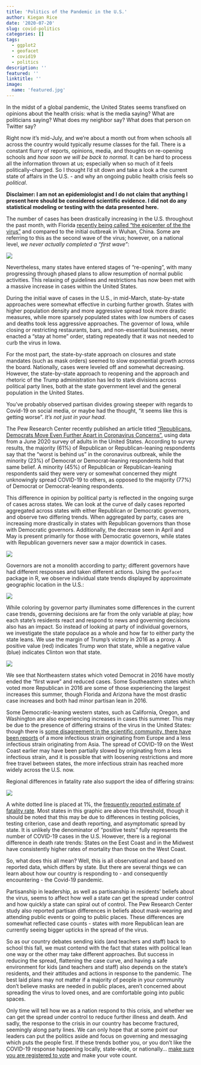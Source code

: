 ```yaml
---
title: 'Politics of the Pandemic in the U.S.'
author: Kiegan Rice
date: '2020-07-20'
slug: covid-politics
categories: []
tags:
  - ggplot2
  - geofacet
  - covid19
  - politics
description: ''
featured: ''
linktitle: ''
image: 
  name: 'featured.jpg'
---
```




In the midst of a global pandemic, the United States seems transfixed on opinions about the health crisis: what is the media saying? What are politicians saying? What does my neighbor say? What does that person on Twitter say?  

Right now it's mid-July, and we're about a month out from when schools all across the country would typically resume classes for the fall. There is a constant flurry of reports, opinions, media, and thoughts on re-opening schools and *how soon we will be back to normal*. It can be hard to process all the information thrown at us; especially when so much of it feels politically-charged. So I thought I'd sit down and take a look a the current state of affairs in the U.S. - and why an ongoing public health crisis feels so *political*.  

**Disclaimer: I am not an epidemiologist and I do not claim that anything I present here should be considered scientific evidence. I did not do any statistical modeling or testing with the data presented here.**   

The number of cases has been drastically increasing in the U.S. throughout the past month, with Florida [recently being called "the epicenter of the the virus"](https://www.npr.org/sections/coronavirus-live-updates/2020/07/14/890756801/miami-is-becoming-the-epicenter-of-the-pandemic-expert-warns) and compared to the initial outbreak in Wuhan, China. Some are referring to this as the second wave of the virus; however, on a national level, *we never actually completed a "first wave"*:    

![](/post/covid-politics/covid-cases-us.png)


Nevertheless, many states have entered stages of "re-opening", with many progressing through phased plans to allow resumption of normal public activities. This relaxing of guidelines and restrictions has now been met with a massive increase in cases within the United States.  

During the initial wave of cases in the U.S., in mid-March, state-by-state approaches were somewhat effective in curbing further growth. States with higher population density and more aggressive spread took more drastic measures, while more sparsely populated states with low numbers of cases and deaths took less aggressive approaches. The governor of Iowa, while closing or restricting restaurants, bars, and non-essential businesses, never enacted a "stay at home" order, stating repeatedly that it was not needed to curb the virus in Iowa.  

For the most part, the state-by-state approach on closures and state mandates (such as mask orders) seemed to slow exponential growth across the board. Nationally, cases were leveled off and somewhat decreasing. However, the state-by-state approach to reopening and the approach and rhetoric of the Trump administration has led to stark divisions across political party lines, both at the state government level and the general population in the United States.  

You've probably observed partisan divides growing steeper with regards to Covid-19 on social media, or maybe had the thought, "it seems like this is getting worse". *It's not just in your head*.   

The Pew Research Center recently published an article titled ["Republicans, Democrats Move Even Further Apart in Coronavirus Concerns"](https://www.pewresearch.org/politics/2020/06/25/republicans-democrats-move-even-further-apart-in-coronavirus-concerns/), using data from a June 2020 survey of adults in the United States. According to survey results, the majority (61%) of Republican or Republican-leaning respondents say that the "worst is behind us" in the coronavirus outbreak, while the minority (23%) of Democrat or Democrat-leaning respondents hold that same belief. A minority (45%) of Republican or Republican-leaning respondents said they were very or somewhat concerned they might unknowingly spread COVID-19 to others, as opposed to the majority (77%) of Democrat or Democrat-leaning respondents.  
    

This difference in opinion by political party is reflected in the ongoing surge of cases across states. We can look at the curve of daily cases reported aggregated across states with either Republican or Democratic governors, and observe two differing trends. When aggregated by party, cases are increasing more drastically in states with Republican governors than those with Democratic governors. Additionally, the decrease seen in April and May is present primarily for those with Democratic governors, while states with Republican governers never saw a major downtick in cases.  

![](/post/covid-politics/daily-cases-grouped-by-party.png)

Governors are not a monolith according to party; different governors have had different responses and taken different actions. Using the `geofacet` package in R, we observe individual state trends displayed by approximate geographic location in the U.S.:  

![](/post/covid-politics/case-curve-by-governor-party-resized.png)

While coloring by governor party illuminates some differences in the current case trends, governing decisions are far from the only variable at play; how each state's residents react and respond to news and governing decisions also has an impact. So instead of looking at party of individual governors, we investigate the state populace as a whole and how far to either party the state leans. We use the margin of Trump's victory in 2016 as a proxy. A positive value (red) indicates Trump won that state, while a negative value (blue) indicates Clinton won that state. 

![](/post/covid-politics/case-curve-by-trump-margin-dc-corrected-resized.png)  

We see that Northeastern states which voted Democrat in 2016 have mostly ended the "first wave" and reduced cases. Some Southeastern states which voted more Republican in 2016 are some of those experiencing the largest increases this summer, though Florida and Arizona have the most drastic case increases and both had minor partisan lean in 2016.  

Some Democratic-leaning western states, such as California, Oregon, and Washington are also experiencing increases in cases this summer. This may be due to the presence of differing strains of the virus in the United States: though there is [some disagreement in the scientific community, there have been reports](https://www.scientificamerican.com/article/second-coronavirus-strain-may-be-more-infectious-but-some-scientists-are-skeptical/) of a more infectious strain originating from Europe and a less infectious strain originating from Asia. The spread of COVID-19 on the West Coast earlier may have been partially slowed by originating from a less infectious strain, and it is possible that with loosening restrictions and more free travel between states, the more infectious strain has reached more widely across the U.S. now.  

Regional differences in fatality rate also support the idea of differing strains: 

![](/post/covid-politics/death-rate-by-total-population-greyscale-resized.png)  

A white dotted line is placed at 1%, the [frequently reported estimate of fatality rate](https://www.nature.com/articles/d41586-020-01738-2). Most states in this graphic are above this threshold, though it should be noted that this may be due to differences in testing policies, testing criterion, case and death reporting, and asymptomatic spread by state. It is unlikely the denominator of "positive tests" fully represents the number of COVID-19 cases in the U.S. However, there is a regional difference in death rate trends: States on the Eest Coast and in the Midwest have consistently higher rates of mortality than those on the West Coast.  

So, what does this all mean? Well, this is all observational and based on reported data, which differs by state. But there are several things we can learn about how our country is responding to - and consequently encountering - the Covid-19 pandemic.  

Partisanship in leadership, as well as partisanship in residents' beliefs about the virus, seems to affect how well a state can get the spread under control and how quickly a state can spiral out of control. The Pew Research Center study also reported partisan differences in beliefs about mask-wearing and attending public events or going to public places. These differences are somewhat reflected case counts - states with more Republican lean are currently seeing bigger upticks in the spread of the virus.  

So as our country debates sending kids (and teachers and staff) back to school this fall, we must contend with the fact that states with political lean one way or the other may take different approaches. But success in reducing the spread, flattening the case curve, and having a safe environment for kids (and teachers and staff) also depends on the state's residents, and their attitudes and actions in response to the pandemic. The best laid plans may not matter if a majority of people in your community don't believe masks are needed in public places, aren't concerned about spreading the virus to loved ones, and are comfortable going into public spaces.  

Only time will tell how we as a nation respond to this crisis, and whether we can get the spread under control to reduce further illness and death. And sadly, the response to the crisis in our country has become fractured, seemingly along party lines. We can only hope that at some point our leaders can put the politics aside and focus on governing and messaging which puts the people first. If these trends bother you, or you don't like the COVID-19 response happening locally, state-wide, or nationally... [make sure you are registered to vote](https://www.vote.org/) and make your vote count.  


    